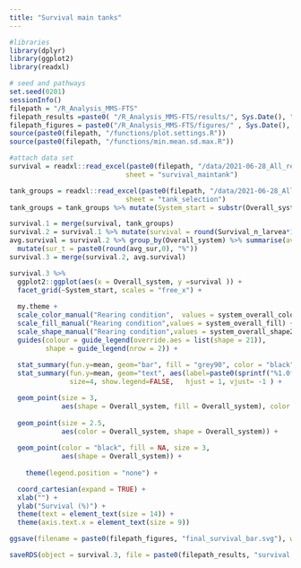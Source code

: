 ```yaml
---
title: "Survival main tanks"
---
```


```r
#libraries
library(dplyr)
library(ggplot2)
library(readxl)
```

```r
# seed and pathways
set.seed(0201)
sessionInfo()
filepath = "/R_Analysis_MMS-FTS"
filepath_results =paste0( "/R_Analysis_MMS-FTS/results/", Sys.Date(), "_")
filepath_figures = paste0("/R_Analysis_MMS-FTS/figures/" , Sys.Date(), "_")
source(paste0(filepath, "/functions/plot.settings.R"))
source(paste0(filepath, "/functions/min.mean.sd.max.R"))
```

```r
#attach data set
survival = readxl::read_excel(paste0(filepath, "/data/2021-06-28_All_results.xlsx"), 
                             sheet = "survival_maintank")
```

```r
tank_groups = readxl::read_excel(paste0(filepath, "/data/2021-06-28_All_results.xlsx"), 
                             sheet = "tank_selection")
tank_groups = tank_groups %>% mutate(System_start = substr(Overall_system, start = 1, stop = 4) ) 
```

```r
survival.1 = merge(survival, tank_groups)
survival.2 = survival.1 %>% mutate(survival = round(Survival_n_larvea*100/(100*100),1) )  
avg.survival = survival.2 %>% group_by(Overall_system) %>% summarise(avg_sur = mean(survival)) %>% 
  mutate(sur_t = paste0(round(avg_sur,0), "%"))
survival.3 = merge(survival.2, avg.survival)
```


```r
survival.3 %>% 
  ggplot2::ggplot(aes(x = Overall_system, y =survival )) + 
  facet_grid(~System_start, scales = "free_x") + 
  
  my.theme + 
  scale_color_manual("Rearing condition",  values = system_overall_color) + 
  scale_fill_manual("Rearing condition",values = system_overall_fill) + 
  scale_shape_manual("Rearing condition",values = system_overall_shape21) +  
  guides(colour = guide_legend(override.aes = list(shape = 21)), 
         shape = guide_legend(nrow = 2)) + 
  
  stat_summary(fun.y=mean, geom="bar", fill = "grey90", color = "black") +
  stat_summary(fun.y=mean, geom="text", aes(label=paste0(sprintf("%1.0f", ..y..),"%")), 
               size=4, show.legend=FALSE,   hjust = 1, vjust= -1 ) +

  geom_point(size = 3, 
             aes(shape = Overall_system, fill = Overall_system), color = "black") + 
  
  geom_point(size = 2.5,  
             aes(color = Overall_system, shape = Overall_system)) + 
  
  geom_point(color = "black", fill = NA, size = 3, 
             aes(shape = Overall_system)) +
  
    theme(legend.position = "none") + 

  coord_cartesian(expand = TRUE) + 
  xlab("") + 
  ylab("Survival (%)") + 
  theme(text = element_text(size = 14)) + 
  theme(axis.text.x = element_text(size = 9))

ggsave(filename = paste0(filepath_figures, "final_survival_bar.svg"), width = 180, height = 80, units = "mm")
```

```r
saveRDS(object = survival.3, file = paste0(filepath_results, "survival.RDS"))
```


